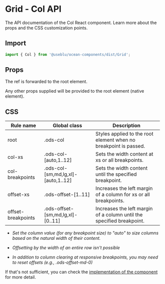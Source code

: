 
<Meta title="Components/Grid/Col" component={Col} />

# Grid - Col API

The API documentation of the Col React component. Learn more about the props and the CSS customization points.

## Import

```javascript
import { Col } from '@useblu/ocean-components/dist/Grid';
```

## Props

<Props component={Col} parameters />

The ref is forwarded to the root element.

Any other props supplied will be provided to the root element (native element).

## CSS

| Rule name          | Global class                        | Description                                                           |
| ------------------ | ----------------------------------- | --------------------------------------------------------------------- |
| root               | .ods-col                            | Styles applied to the root element when no breakpoint is passed.      |
| col-xs             | .ods-col-[auto,1..12]               | Sets the width content at xs or all breakpoints.                      |
| col-breakpoints    | .ods-col-[sm,md,lg,xl]-[auto,1..12] | Sets the width content until the specified breakpoint.                |
| offset-xs          | .ods-offset-[1..11]                 | Increases the left margin of a column for xs or all breakpoints.      |
| offset-breakpoints | .ods-offset-[sm,md,lg,xl]-[0..11]   | Increases the left margin of a column until the specified breakpoint. |

- _Set the column value (for any breakpoint size) to "auto" to size columns based on the natural width of their content._

- _Offsetting by the width of an entire row isn't possible_

- _In addition to column clearing at responsive breakpoints, you may need to reset offsets (e.g., .ods-offset-md-0)_

If that's not sufficient, you can check the [implementation of the component](https://github.com/Pagnet/ocean-ds-web/blob/master/src/Grid/Col.tsx) for more detail.
